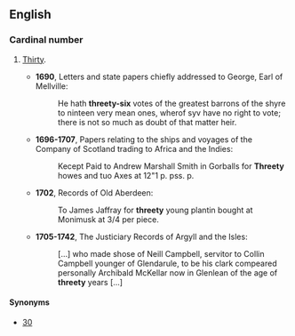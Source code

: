 ==English==

===Cardinal number===
{{head|en|cardinal number}}

# {{UK|_|dialectal|chiefly|_|Scotland|obsolete|or|nonstandard}} [[thirty|Thirty]].
#*'''1690''', Letters and state papers chiefly addressed to George, Earl of Mellville: 
#*: He hath '''threety-six''' votes of the greatest barrons of the shyre to ninteen very mean ones, wherof syv have no right to vote; there is not so much as doubt of that matter heir.
#*'''1696-1707''', Papers relating to the ships and voyages of the Company of Scotland trading to Africa and the Indies:
#*: Kecept Paid to Andrew Marshall Smith in Gorballs for '''Threety''' howes and tuo Axes at 12"1 p. pss. p.
#*'''1702''', Records of Old Aberdeen:
#*: To James Jaffray for  '''threety'''  young plantin bought at Monimusk at 3/4 per piece. 
#*'''1705-1742''', The Justiciary Records of Argyll and the Isles:
#*: [...] who made shose of Neill Campbell, servitor to Collin Campbell younger of Glendarule, to be his clark compeared personally Archibald McKellar now in Glenlean of the age of '''threety''' years [...]

====Synonyms====
* [[30]]